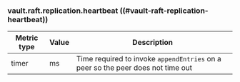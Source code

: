 ### vault.raft.replication.heartbeat ((#vault-raft-replication-heartbeat))

Metric type | Value | Description
----------- | ----- | -----------
timer       | ms    | Time required to invoke `appendEntries` on a peer so the peer does not time out
